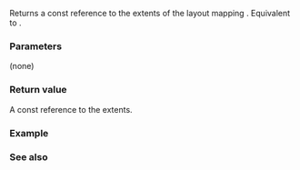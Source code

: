 {{cpp/container/mdspan/title|extents}}
{{cpp/container/mdspan/navbar}}
{{dcl begin}}
{{dcl|since=c++23|
constexpr const extents_type&amp; extents() const noexcept;
}}
{{dcl end}}

Returns a const reference to the extents of the layout mapping {{rlpi|/#Data members|map_}}. Equivalent to {{c|return map_.extents();}}.

===Parameters===
(none)

===Return value===
A const reference to the extents.

===Example===
{{example
|code=
|output=
}}

===See also===
{{todo}}

{{langlinks|de|es|ja|ru|zh}}